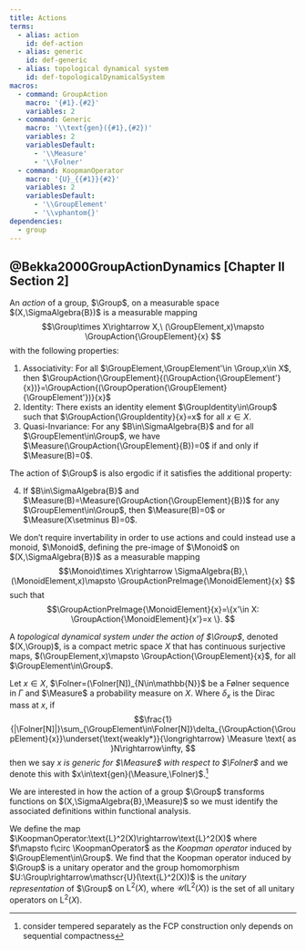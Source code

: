 ```yaml
---
title: Actions
terms:
  - alias: action
    id: def-action
  - alias: generic
    id: def-generic
  - alias: topological dynamical system
    id: def-topologicalDynamicalSystem
macros:
  - command: GroupAction
    macro: '{#1}.{#2}'
    variables: 2
  - command: Generic
    macro: '\\text{gen}({#1},{#2})'
    variables: 2
    variablesDefault:
      - '\\Measure'
      - '\\Folner'
  - command: KoopmanOperator
    macro: '{U}_{{#1}}{#2}'
    variables: 2
    variablesDefault:
      - '\\GroupElement'
      - '\\vphantom{}'
dependencies:
  - group
---
```


::: {#def-action}
## @Bekka2000GroupActionDynamics [Chapter II Section 2]

An *action* of a group, $\Group$, on a measurable space $(X,\SigmaAlgebra{B})$ is a measurable mapping
$$\Group\times X\rightarrow X,\ (\GroupElement,x)\mapsto \GroupAction{\GroupElement}{x} $$
with the following properties:

1. Associativity: For all $\GroupElement,\GroupElement'\in \Group,x\in X$, then $\GroupAction{\GroupElement}{(\GroupAction{\GroupElement'}{x})}=\GroupAction{(\GroupOperation{\GroupElement}{\GroupElement'})}{x}$
2. Identity: There exists an identity element $\GroupIdentity\in\Group$ such that $\GroupAction{\GroupIdentity}{x}=x$ for all $x\in X$.
3. Quasi-Invariance: For any $B\in\SigmaAlgebra{B}$ and for all $\GroupElement\in\Group$, we have $\Measure(\GroupAction{\GroupElement}{B})=0$ if and only if $\Measure(B)=0$.

The action of $\Group$ is also ergodic if it satisfies the additional property:

4. If $B\in\SigmaAlgebra{B}$ and $\Measure(B)=\Measure(\GroupAction{\GroupElement}{B})$ for any $\GroupElement\in\Group$, then $\Measure(B)=0$ or $\Measure(X\setminus B)=0$.

:::

::: {#rem-MonoidAction}
We don't require invertability in order to use actions and could instead use a monoid, $\Monoid$, defining the pre-image of $\Monoid$ on $(X,\SigmaAlgebra{B})$ as a measurable mapping
$$\Monoid\times X\rightarrow \SigmaAlgebra{B},\ (\MonoidElement,x)\mapsto \GroupActionPreImage{\MonoidElement}{x} $$
such that
$$\GroupActionPreImage{\MonoidElement}{x}=\{x'\in X: \GroupAction{\MonoidElement}{x'}=x \}. $$
:::

::: {#def-topologicalDynamicalSystem}

A *topological dynamical system under the action of $\Group$*, denoted $(X,\Group)$, is a compact metric space $X$ that has continuous surjective maps, $(\GroupElement,x)\mapsto \GroupAction{\GroupElement}{x}$, for all $\GroupElement\in\Group$.

:::

::: {#def-generic}

Let $x\in X$, $\Folner=(\Folner[N])_{N\in\mathbb{N}}$ be a Følner sequence in $\Gamma$ and $\Measure$ a probability measure on $X$. Where $\delta_x$ is the Dirac mass at $x$, if
$$\frac{1}{|\Folner[N]|}\sum_{\GroupElement\in\Folner[N]}\delta_{\GroupAction{\GroupElement}{x}}\underset{\text{weakly*}}{\longrightarrow} \Measure \text{ as }N\rightarrow\infty, $$
then we say *$x$ is generic for $\Measure$ with respect to $\Folner$* and we denote this with $x\in\text{gen}(\Measure,\Folner)$.^[consider tempered separately as the FCP construction only depends on sequential compactness]

:::

We are interested in how the action of a group $\Group$ transforms functions on $(X,\SigmaAlgebra{B},\Measure)$ so we must identify the associated definitions within functional analysis.

We define the map $\KoopmanOperator:\text{L}^2(X)\rightarrow\text{L}^2(X)$ where $f\mapsto f\circ \KoopmanOperator$ as the *Koopman operator* induced by $\GroupElement\in\Group$. We find that the Koopman operator induced by $\Group$ is a unitary operator and the group homomorphism $U:\Group\rightarrow\mathscr{U}(\text{L}^2(X))$ is the *unitary representation* of $\Group$ on $\text{L}^2(X)$, where $\mathscr{U}(\text{L}^2(X))$ is the set of all unitary operators on $\text{L}^2(X)$.